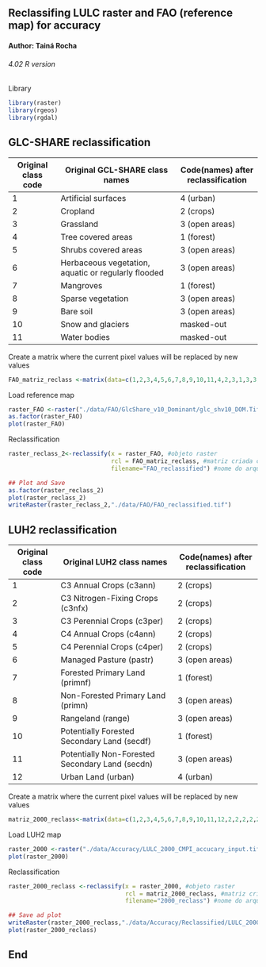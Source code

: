 ## Reclassifing LULC raster and FAO (reference map) for accuracy
#### Author: Tainá Rocha
###### 4.02 R version


Library
```r
library(raster)
library(rgeos)
library(rgdal)
```

## GLC-SHARE reclassification

| Original class code  | Original GCL-SHARE class names                      | Code(names) after reclassification |
|----------------------|-----------------------------------------------------|------------------------------------|
| 1                    | Artificial surfaces                                 | 4 (urban)                          |
| 2                    | Cropland                                            | 2 (crops)                          |
| 3                    | Grassland                                           | 3 (open areas)                     |
| 4                    | Tree covered areas                                  | 1 (forest)                         |
| 5                    | Shrubs covered areas                                | 3 (open areas)                     |
| 6                    | Herbaceous vegetation, aquatic or regularly flooded | 3 (open areas)                     |
| 7                    | Mangroves                                           | 1 (forest)                         |
| 8                    | Sparse vegetation                                   | 3 (open areas)                     |
| 9                    | Bare soil                                           | 3 (open areas)                     |
| 10                   | Snow and glaciers                                   | masked-out                         |
| 11                   | Water bodies                                        | masked-out                         |


Create a matrix where the current pixel values will be replaced by new values

```r
FAO_matriz_reclass <-matrix(data=c(1,2,3,4,5,6,7,8,9,10,11,4,2,3,1,3,3,1,3,3,NA,NA),nrow=11,ncol=2)
```

Load reference map
```r
raster_FAO <-raster("./data/FAO/GlcShare_v10_Dominant/glc_shv10_DOM.Tif")
as.factor(raster_FAO)
plot(raster_FAO)
```

Reclassification 

```r
raster_reclass_2<-reclassify(x = raster_FAO, #objeto raster
                             rcl = FAO_matriz_reclass, #matriz criada com os valores de origem e destino
                             filename="FAO_reclassified") #nome do arquivo de output

## Plot and Save
as.factor(raster_reclass_2)
plot(raster_reclass_2)
writeRaster(raster_reclass_2,"./data/FAO/FAO_reclassified.tif")
```

## LUH2 reclassification

| Original class code | Original  LUH2 class names                      | Code(names) after reclassification |
|---------------------|-------------------------------------------------|------------------------------------|
| 1                   | C3 Annual Crops (c3ann)                         | 2 (crops)                          |
| 2                   | C3 Nitrogen-Fixing Crops (c3nfx)                | 2 (crops)                          |
| 3                   | C3 Perennial Crops (c3per)                      | 2 (crops)                          |
| 4                   | C4 Annual Crops (c4ann)                         | 2 (crops)                          |
| 5                   | C4 Perennial Crops (c4per)                      | 2 (crops)                          |
| 6                   | Managed Pasture (pastr)                         | 3 (open areas)                     |
| 7                   | Forested Primary Land (primnf)                  | 1 (forest)                         |
| 8                   | Non-Forested Primary Land (primn)               | 3 (open areas)                     |
| 9                   | Rangeland (range)                               | 3 (open areas)                     |
| 10                  | Potentially  Forested Secondary Land (secdf)    | 1 (forest)                         |
| 11                  | Potentially Non-Forested Secondary Land (secdn) | 3 (open areas)                     |
| 12                  | Urban Land (urban)                              | 4 (urban)                          |

Create a matrix where the current pixel values will be replaced by new values
```r
matriz_2000_reclass<-matrix(data=c(1,2,3,4,5,6,7,8,9,10,11,12,2,2,2,2,2,3,1,3,3,1,3,4),nrow=12,ncol=2)
```

Load LUH2 map

```r
raster_2000 <-raster("./data/Accuracy/LULC_2000_CMPI_accucary_input.tif")
plot(raster_2000)
```

Reclassification

```r
raster_2000_reclass <-reclassify(x = raster_2000, #objeto raster
                                 rcl = matriz_2000_reclass, #matriz criada com os valores de origem e destino
                                 filename="2000_reclass") #nome do arquivo de output

## Save ad plot
writeRaster(raster_2000_reclass,"./data/Accuracy/Reclassified/LULC_2000_CMIP6_reclass.tif")
plot(raster_2000_reclass)
```

## End
